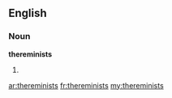 ==English==

===Noun===
'''thereminists'''

# {{plural of|[[thereminist]]}}

[[ar:thereminists]]
[[fr:thereminists]]
[[my:thereminists]]